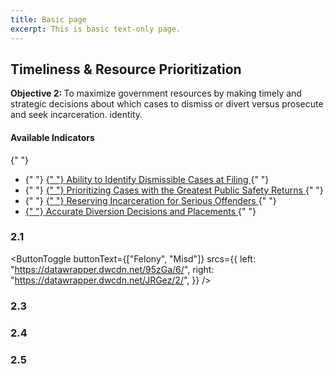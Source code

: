 ```yaml
---
title: Basic page
excerpt: This is basic text-only page.
---
```



<Section py="2|4|8|10">
  <Container>
    <Grid col="1|2" gap="4|8|12" alignItems="center">
      <Flexbox
        flexDirection="column"
        alignItems="center|flex-start"
        textAlign="center|left"
      >
        <H2 m="0" fontWeight="extrabold" lineHeight="tight">
          Timeliness & Resource Prioritization
        </H2>
        <P fontSize="xl|2xl" mt="2">
          <strong>Objective 2: </strong> To maximize government resources by
          making timely and strategic decisions about which cases to dismiss or
          divert versus prosecute and seek incarceration. identity.
        </P>
      </Flexbox>
      <P>
        <H4 m="0">Available Indicators </H4>{" "}
        <ul>
          <li>
            {" "}
            <a href="#ability-identify-dismissable">
              {" "}
              Ability to Identify Dismissible Cases at Filing
            </a>{" "}
          </li>
          <li>
            {" "}
            <a href="#case-public-safety">
              {" "}
              Prioritizing Cases with the Greatest Public Safety Returns
            </a>{" "}
          </li>
          <li>
            {" "}
            <a href="#reserve-incarceration-so">
              {" "}
              Reserving Incarceration for Serious Offenders
            </a>{" "}
          </li>
          <li>
            <a href="#accurate-diversion">
              {" "}
              Accurate Diversion Decisions and Placements
            </a>{" "}
          </li>
        </ul>
      </P>
    </Grid>
  </Container>
</Section>

<Container>


<Section maxWidth="750px">


### 2.1

<DataWrapChart
  title="Ability to Identify Dismissible Cases at Filing"
  src="https://datawrapper.dwcdn.net/GwDgJ/1/"
/>

<a name="ability-identify-dismissable"> </a>

<ButtonToggle
  buttonText={["Felony", "Misd"]}
  srcs={{
    left: "https://datawrapper.dwcdn.net/95zGa/6/",
    right: "https://datawrapper.dwcdn.net/JRGez/2/",
  }}
/>

### 2.3

<DataWrapChart
  title="Prioritizing Cases with the Greatest Public Safety Returns"
  src="https://datawrapper.dwcdn.net/a0WzS/5/"
/>

<a name="case-public-safety"> </a>

<DataWrapChart src="https://datawrapper.dwcdn.net/UxjDC/4/" />

### 2.4

<DataWrapChart
  title="Reserving Incarceration for Serious Offenders"
  src="https://datawrapper.dwcdn.net/LOaAy/4/"
/>

<a name="reserve-incarceration-so"> </a>

<DataWrapChart src="https://datawrapper.dwcdn.net/VCEFG/2/" />

### 2.5

<DataWrapChart
  title="Accurate Diversion Decisions and Placements"
  src="https://datawrapper.dwcdn.net/1wfx0/5/"
/>

<a name="accurate-diversion"> </a>

<DataWrapChart src="https://datawrapper.dwcdn.net/NlTMZ/6/" />

</Section>


</Container>


